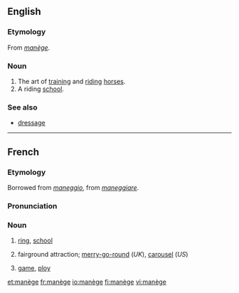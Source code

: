 ==English==

===Etymology===
From {{F.}} ''[[#French|manège]]''.

===Noun===
{{en-noun|-}}

# The art of [[training]] and [[riding]] [[horse]]s.
# A riding [[school]].

===See also===
*[[dressage]]

----

==French==
===Etymology===
Borrowed from {{It.|fr}} ''[[maneggio]]'', from ''[[maneggiare]]''.

===Pronunciation===
{{IPA|/manɛʒ/|lang=fr}}

===Noun===
{{fr-noun|m}}

# {{context|horseriding|lang=fr}} [[ring]], [[school]]
# fairground attraction; [[merry-go-round]] (''UK''), [[carousel]] (''US'')
# {{figuratively|lang=fr}} [[game]], [[ploy]]

[[et:manège]]
[[fr:manège]]
[[io:manège]]
[[fi:manège]]
[[vi:manège]]